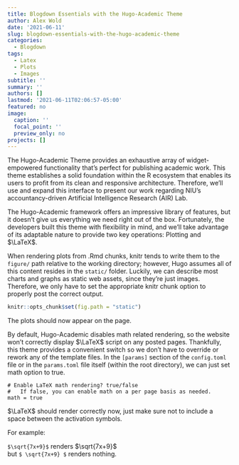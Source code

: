 ```yaml
---
title: Blogdown Essentials with the Hugo-Academic Theme
author: Alex Wold
date: '2021-06-11'
slug: blogdown-essentials-with-the-hugo-academic-theme
categories:
  - Blogdown
tags:
  - Latex
  - Plots
  - Images
subtitle: ''
summary: ''
authors: []
lastmod: '2021-06-11T02:06:57-05:00'
featured: no
image:
  caption: ''
  focal_point: ''
  preview_only: no
projects: []
---
```

The Hugo-Academic Theme provides an exhaustive array of widget-empowered functionality that's perfect for publishing academic work. This theme establishes a solid foundation within the R ecosystem that enables its users to profit from its clean and responsive architecture. Therefore, we'll use and expand this interface to present our work regarding NIU's accountancy-driven Artificial Intelligence Research (AIR) Lab.  

The Hugo-Academic framework offers an impressive library of features, but it doesn't give us everything we need right out of the box. Fortunately, the developers built this theme with flexibility in mind, and we'll take advantage of its adaptable nature to provide two key operations: Plotting and $\LaTeX$.  


When rendering plots from .Rmd chunks, knitr tends to write them to the `figure/` path relative to the working directory; however, Hugo assumes all of this content resides in the `static/` folder. Luckily, we can describe most charts and graphs as static web assets, since they're just images. Therefore, we only have to set the appropriate knitr chunk option to properly post the correct output.

```r
knitr::opts_chunk$set(fig.path = "static")
```

The plots should now appear on the page.


By default, Hugo-Academic disables math related rendering, so the website won't correctly display $\LaTeX$ script on any posted pages. Thankfully, this theme provides a convenient switch so we don't have to override or rework any of the template files. In the `[params]` section of the `config.toml` file or in the `params.toml` file itself (within the root directory), we can just set math option to true.
```
# Enable LaTeX math rendering? true/false
#   If false, you can enable math on a per page basis as needed.
math = true
```

$\LaTeX$ should render correctly now, just make sure not to include a space between the activation symbols.  
  
For example:  

`$\sqrt{7x+9}$` renders $\sqrt{7x+9}$  
but `$ \sqrt{7x+9} $` renders nothing.
